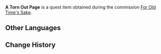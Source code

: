{{Item Infobox
|id           = 100513
|image        = Item Notice Paper.png
|type         = Quest Items
|description  = A page that seems to have been forcibly torn out of a book. It has been soaked in water, and the words on it have become illegible.
|source1      = Obtained during the [[For Old Time's Sake]] quest
}}
'''A Torn Out Page''' is a quest item obtained during the commission [[For Old Time's Sake]].

==Other Languages==
{{Other Languages
|default_hidden = 1
|en      = A Torn Out Page
|zhs     = 被撕下来的书页
|zhs_rm  = Bèi Sīxiàlái de Shūyè
|zht     = 被撕下來的書頁
|zht_rm  = Bèi Sīxiàlái de Shūyè
|ja      = 破られたページ
|ja_rm   = Yaburareta Peeji
|ko      = 찢겨나간 페이지
|ko_rm   = 
|es      = Página rota
|fr      = Page déchirée
|ru      = Вырванная страница
|th      = หน้ากระดาษที่ถูกฉีก
|th_rm   = Na Kradat thi Thuk Chik
|vi      = Trang sách bị xé
|de      = Herausgerissene Seite
|id      = Sobekan Halaman
|pt      = Uma Página Arrancada
}}

==Change History==
{{Change History|1.2}}